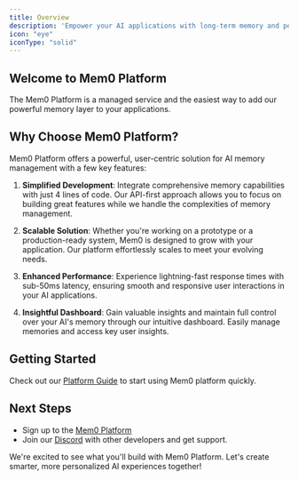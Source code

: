 ```yaml
---
title: Overview
description: 'Empower your AI applications with long-term memory and personalization'
icon: "eye"
iconType: "solid"
---
```


<Snippet file="paper-release.mdx" />

## Welcome to Mem0 Platform

The Mem0 Platform is a managed service and the easiest way to add our powerful memory layer to your applications. 

## Why Choose Mem0 Platform?

Mem0 Platform offers a powerful, user-centric solution for AI memory management with a few key features:

1. **Simplified Development**: Integrate comprehensive memory capabilities with just 4 lines of code. Our API-first approach allows you to focus on building great features while we handle the complexities of memory management.

2. **Scalable Solution**: Whether you're working on a prototype or a production-ready system, Mem0 is designed to grow with your application. Our platform effortlessly scales to meet your evolving needs.

3. **Enhanced Performance**: Experience lightning-fast response times with sub-50ms latency, ensuring smooth and responsive user interactions in your AI applications.

4. **Insightful Dashboard**: Gain valuable insights and maintain full control over your AI's memory through our intuitive dashboard. Easily manage memories and access key user insights.


## Getting Started

Check out our [Platform Guide](/platform/quickstart) to start using Mem0 platform quickly.

## Next Steps

- Sign up to the [Mem0 Platform](https://mem0.dev/pd)
- Join our [Discord](https://mem0.dev/Did) with other developers and get support.

We're excited to see what you'll build with Mem0 Platform. Let's create smarter, more personalized AI experiences together!
